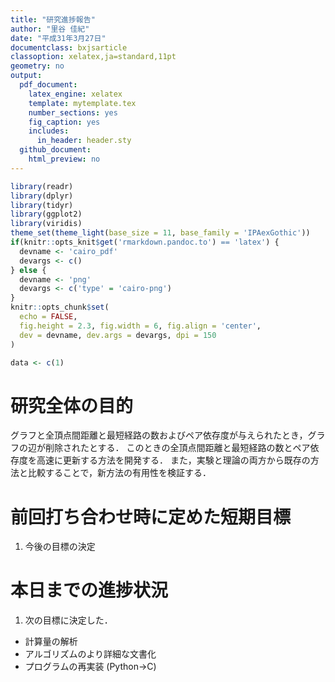 ```yaml
---
title: "研究進捗報告"
author: "里谷 佳紀"
date: "平成31年3月27日"
documentclass: bxjsarticle
classoption: xelatex,ja=standard,11pt
geometry: no
output:
  pdf_document:
    latex_engine: xelatex
    template: mytemplate.tex
    number_sections: yes
    fig_caption: yes
    includes:
      in_header: header.sty
  github_document:
    html_preview: no
---
```


```r
library(readr)
library(dplyr)
library(tidyr)
library(ggplot2)
library(viridis)
theme_set(theme_light(base_size = 11, base_family = 'IPAexGothic'))
if(knitr::opts_knit$get('rmarkdown.pandoc.to') == 'latex') {
  devname <- 'cairo_pdf'
  devargs <- c()
} else {
  devname <- 'png'
  devargs <- c('type' = 'cairo-png')
}
knitr::opts_chunk$set(
  echo = FALSE,
  fig.height = 2.3, fig.width = 6, fig.align = 'center',
  dev = devname, dev.args = devargs, dpi = 150
)
```

```r
data <- c(1)
```

# 研究全体の目的
グラフと全頂点間距離と最短経路の数およびペア依存度が与えられたとき，グラフの辺が削除されたとする． 
このときの全頂点間距離と最短経路の数とペア依存度を高速に更新する方法を開発する． 
また，実験と理論の両方から既存の方法と比較することで，新方法の有用性を検証する．

# 前回打ち合わせ時に定めた短期目標
1. 今後の目標の決定

# 本日までの進捗状況
1. 次の目標に決定した．

- 計算量の解析
- アルゴリズムのより詳細な文書化
- プログラムの再実装 (Python$\rightarrow$C)
